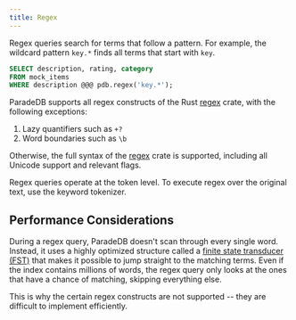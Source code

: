 ```yaml
---
title: Regex
---
```


Regex queries search for terms that follow a pattern. For example, the wildcard pattern `key.*` finds all terms that start with `key`.

```sql
SELECT description, rating, category
FROM mock_items
WHERE description @@@ pdb.regex('key.*');
```

ParadeDB supports all regex constructs of the Rust [regex](https://docs.rs/regex/latest/regex/) crate, with the following exceptions:

1. Lazy quantifiers such as `+?`
2. Word boundaries such as `\b`

Otherwise, the full syntax of the [regex](https://docs.rs/regex/latest/regex/) crate is supported, including all Unicode support and relevant flags.

<Note>
Regex queries operate at the token level. To execute regex over the original text,
use the keyword tokenizer.
</Note>

## Performance Considerations

During a regex query, ParadeDB doesn't scan through every single word. Instead, it uses a highly optimized structure called a [finite state transducer (FST)](https://en.wikipedia.org/wiki/Finite-state_transducer) that makes it possible to jump straight to the matching terms.
Even if the index contains millions of words, the regex query only looks at the ones that have a chance of matching, skipping everything else.

This is why the certain regex constructs are not supported -- they are difficult to implement efficiently.
